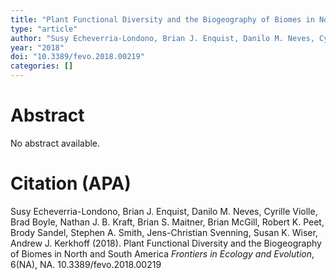```yaml
---
title: "Plant Functional Diversity and the Biogeography of Biomes in North and South America"
type: "article"
author: "Susy Echeverria-Londono, Brian J. Enquist, Danilo M. Neves, Cyrille Violle, Brad Boyle, Nathan J. B. Kraft, Brian S. Maitner, Brian McGill, Robert K. Peet, Brody Sandel, Stephen A. Smith, Jens-Christian Svenning, Susan K. Wiser, Andrew J. Kerkhoff"
year: "2018"
doi: "10.3389/fevo.2018.00219"
categories: []
---
```


# Abstract
No abstract available.

# Citation (APA)
Susy Echeverria-Londono, Brian J. Enquist, Danilo M. Neves, Cyrille Violle, Brad Boyle, Nathan J. B. Kraft, Brian S. Maitner, Brian McGill, Robert K. Peet, Brody Sandel, Stephen A. Smith, Jens-Christian Svenning, Susan K. Wiser, Andrew J. Kerkhoff (2018). Plant Functional Diversity and the Biogeography of Biomes in North and South America *Frontiers in Ecology and Evolution*, 6(NA), NA. 10.3389/fevo.2018.00219


